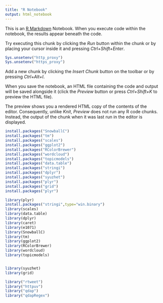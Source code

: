 ```yaml
---
title: "R Notebook"
output: html_notebook
---
```


This is an [R Markdown](http://rmarkdown.rstudio.com) Notebook. When you execute code within the notebook, the results appear beneath the code. 

Try executing this chunk by clicking the *Run* button within the chunk or by placing your cursor inside it and pressing *Ctrl+Shift+Enter*. 

```r
Sys.unsetenv("http_proxy")
Sys.unsetenv("https_proxy")
```

Add a new chunk by clicking the *Insert Chunk* button on the toolbar or by pressing *Ctrl+Alt+I*.

When you save the notebook, an HTML file containing the code and output will be saved alongside it (click the *Preview* button or press *Ctrl+Shift+K* to preview the HTML file).

The preview shows you a rendered HTML copy of the contents of the editor. Consequently, unlike *Knit*, *Preview* does not run any R code chunks. Instead, the output of the chunk when it was last run in the editor is displayed.
```r

install.packages("SnowballC")
install.packages("tm")
install.packages("scales")
install.packages("ggplot2")
install.packages("RColorBrewer")
install.packages("wordcloud")
install.packages("topicmodels")
install.packages("data.table")
install.packages("stringi")
install.packages("dplyr")
install.packages("syuzhet")
install.packages("plyr")
install.packages("grid")
install.packages("plyr")


```
```r
library(plyr)
install.packages("stringi",type="win.binary")
library(scales)
library(data.table)
library(dplyr)
library(caret)
library(e1071)
library(SnowballC)
library(tm)
library(ggplot2)
library(RColorBrewer)
library(wordcloud)
library(topicmodels)


library(syuzhet)
library(grid)
```


```r
library("rtweet")
library("httpuv")
library("qdap")
library("qdapRegex")
```


